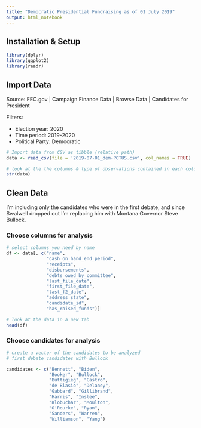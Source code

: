```yaml
---
title: "Democratic Presidential Fundraising as of 01 July 2019"
output: html_notebook
---
```


## Installation & Setup
```r
library(dplyr)
library(ggplot2)
library(readr)
```

## Import Data
Source: FEC.gov | Campaign Finance Data | Browse Data | Candidates for President

Filters:

* Election year: 2020
* Time period: 2019-2020
* Political Party: Democratic
```r
# Import data from CSV as tibble (relative path)
data <- read_csv(file = '2019-07-01_dem-POTUS.csv', col_names = TRUE)

# look at the the columns & type of observations contained in each column
str(data)
```


## Clean Data

I'm including only the candidates who were in the first debate, and since Swalwell dropped out I'm replacing him with Montana Governor Steve Bullock.

### Choose columns for analysis

```r
# select columns you need by name
df <- data[, c("name",
               "cash_on_hand_end_period",
               "receipts",
               "disbursements",
               "debts_owed_by_committee",
               "last_file_date",
               "first_file_date",
               "last_f2_date",
               "address_state",
               "candidate_id",
               "has_raised_funds")]

# look at the data in a new tab
head(df)
```

### Choose candidates for analysis

```r
# create a vector of the candidates to be analyzed
# first debate candidates with Bullock

candidates <- c("Bennett", "Biden",
                "Booker", "Bullock",
                "Buttigieg", "Castro",
                "de Blasio", "Delaney",
                "Gabbard", "Gillibrand",
                "Harris", "Inslee",
                "Klobuchar", "Moulton",
                "O'Rourke", "Ryan",
                "Sanders", "Warren",
                "Williamson", "Yang")
```


